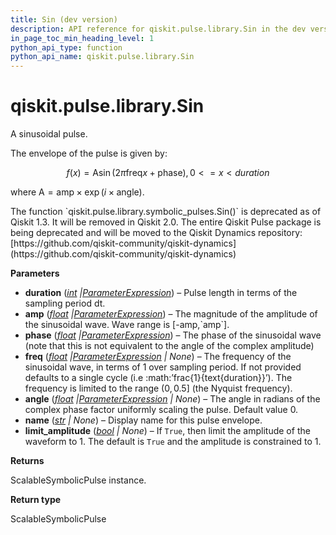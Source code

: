 ```yaml
---
title: Sin (dev version)
description: API reference for qiskit.pulse.library.Sin in the dev version of qiskit
in_page_toc_min_heading_level: 1
python_api_type: function
python_api_name: qiskit.pulse.library.Sin
---
```


<span id="qiskit-pulse-library-sin" />

# qiskit.pulse.library.Sin

<Function id="qiskit.pulse.library.Sin" isDedicatedPage={true} github="https://github.com/Qiskit/qiskit/tree/stable/1.3/qiskit/pulse/library/symbolic_pulses.py#L1510-L1572" signature="qiskit.pulse.library.Sin(duration, amp, phase, freq=None, angle=0.0, name=None, limit_amplitude=None)">
  A sinusoidal pulse.

  The envelope of the pulse is given by:

$$
f(x) = \text{A}\sin\left(2\pi\text{freq}x+\text{phase}\right)  ,  0 <= x < duration
$$

  where $\text{A} = \text{amp} \times\exp\left(i\times\text{angle}\right)$.

  <Admonition title="Deprecated since version 1.3" type="danger">
    The function `qiskit.pulse.library.symbolic_pulses.Sin()` is deprecated as of Qiskit 1.3. It will be removed in Qiskit 2.0. The entire Qiskit Pulse package is being deprecated and will be moved to the Qiskit Dynamics repository: [https://github.com/qiskit-community/qiskit-dynamics](https://github.com/qiskit-community/qiskit-dynamics)
  </Admonition>

  **Parameters**

  *   **duration** ([*int*](https://docs.python.org/3/library/functions.html#int "(in Python v3.13)")  *|*[*ParameterExpression*](qiskit.circuit.ParameterExpression "qiskit.circuit.ParameterExpression")) – Pulse length in terms of the sampling period dt.
  *   **amp** ([*float*](https://docs.python.org/3/library/functions.html#float "(in Python v3.13)")  *|*[*ParameterExpression*](qiskit.circuit.ParameterExpression "qiskit.circuit.ParameterExpression")) – The magnitude of the amplitude of the sinusoidal wave. Wave range is \[-amp,\`amp\`].
  *   **phase** ([*float*](https://docs.python.org/3/library/functions.html#float "(in Python v3.13)")  *|*[*ParameterExpression*](qiskit.circuit.ParameterExpression "qiskit.circuit.ParameterExpression")) – The phase of the sinusoidal wave (note that this is not equivalent to the angle of the complex amplitude)
  *   **freq** ([*float*](https://docs.python.org/3/library/functions.html#float "(in Python v3.13)")  *|*[*ParameterExpression*](qiskit.circuit.ParameterExpression "qiskit.circuit.ParameterExpression") *| None*) – The frequency of the sinusoidal wave, in terms of 1 over sampling period. If not provided defaults to a single cycle (i.e :math:’frac\{1}\{text\{duration}}’). The frequency is limited to the range $\left(0,0.5\right]$ (the Nyquist frequency).
  *   **angle** ([*float*](https://docs.python.org/3/library/functions.html#float "(in Python v3.13)")  *|*[*ParameterExpression*](qiskit.circuit.ParameterExpression "qiskit.circuit.ParameterExpression") *| None*) – The angle in radians of the complex phase factor uniformly scaling the pulse. Default value 0.
  *   **name** ([*str*](https://docs.python.org/3/library/stdtypes.html#str "(in Python v3.13)") *| None*) – Display name for this pulse envelope.
  *   **limit\_amplitude** ([*bool*](https://docs.python.org/3/library/functions.html#bool "(in Python v3.13)") *| None*) – If `True`, then limit the amplitude of the waveform to 1. The default is `True` and the amplitude is constrained to 1.

  **Returns**

  ScalableSymbolicPulse instance.

  **Return type**

  ScalableSymbolicPulse
</Function>

